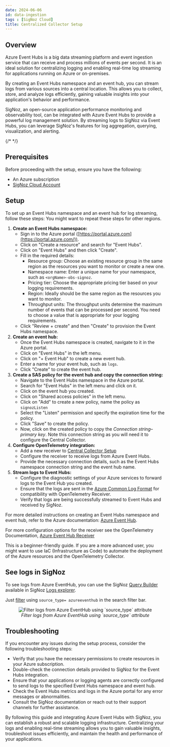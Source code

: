 ```yaml
---
date: 2024-06-06
id: data-ingestion
tags : [SigNoz Cloud]
title: Centralized Collector Setup
---
```


## Overview

Azure Event Hubs is a big data streaming platform and event ingestion service that can receive and process millions of events per second. It is an ideal solution for centralizing logging and enabling real-time log streaming for applications running on Azure or on-premises.

By creating an Event Hubs namespace and an event hub, you can stream logs from various sources into a central location. This allows you to collect, store, and analyze logs efficiently, gaining valuable insights into your application's behavior and performance.

SigNoz, an open-source application performance monitoring and observability tool, can be integrated with Azure Event Hubs to provide a powerful log management solution. By streaming logs to SigNoz via Event Hubs, you can leverage SigNoz's features for log aggregation, querying, visualization, and alerting.

{/* <!-- To learn more about the general strategy for monitoring Azure resources, see [this documentation](../strategy). --> */}

## Prerequisites

Before proceeding with the setup, ensure you have the following:

- An Azure subscription
- [SigNoz Cloud Account](https://signoz.io/teams/)

## Setup

To set up an Event Hubs namespace and an event hub for log streaming, follow these steps: 
You might want to repeat these steps for other regions. 

1. **Create an Event Hubs namespace:**
    - Sign in to the Azure portal ([https://portal.azure.com](https://portal.azure.com/)).
    - Click on "Create a resource" and search for "Event Hubs".
    - Click on "Event Hubs" and then click "Create".
    - Fill in the required details:
        - Resource group: Choose an existing resource group in the same region as the resources you want to monitor or create a new one.
        - Namespace name: Enter a unique name for your namespace, such as `<orgName>-obs-signoz`.
        - Pricing tier: Choose the appropriate pricing tier based on your logging requirements.
        - Region: Ideally should be the same region as the resources you want to monitor.
        - Throughput units: The throughput units determine the maximum number of events that can be processed per second. You need to choose a value that is appropriate for your logging requirements.
    - Click "Review + create" and then "Create" to provision the Event Hubs namespace.
2. **Create an event hub:**
    - Once the Event Hubs namespace is created, navigate to it in the Azure portal.
    - Click on "Event Hubs" in the left menu.
    - Click on "+ Event Hub" to create a new event hub.
    - Enter a name for your event hub, such as `logs`.
    - Click "Create" to create the event hub.
3. **Create a SAS policy for the event hub and copy the connection string:**
    - Navigate to the Event Hubs namespace in the Azure portal.
    - Search for "Event Hubs" in the left menu and click on it.
    - Click on the event hub you created.
    - Click on "Shared access policies" in the left menu.
    - Click on "Add" to create a new policy, name the policy as `signozListen`
    - Select the "Listen" permission and specify the expiration time for the policy.
    - Click "Save" to create the policy.
    - Now, click on the created policy to copy the *Connection string–primary key*. Note this connection string as you will need it to configure the Central Collector.
3. **Configure OpenTelemetry integration:**
    - Add a new receiver to [Central Collector Setup](../collector-setup)
    - Configure the receiver to receive logs from Azure Event Hubs.
    - Provide the necessary connection details, such as the Event Hubs namespace connection string and the event hub name.
4. **Stream logs to Event Hubs:**
    - Configure the diagnostic settings of your Azure services to forward logs to the Event Hub you created.
    - Ensure that the logs are sent in the [Azure Common Log Format](https://learn.microsoft.com/en-us/azure/azure-monitor/essentials/resource-logs-schema) for compatibility with OpenTelemetry Receiver.
    - Verify that logs are being successfully streamed to Event Hubs and received by SigNoz.

For more detailed instructions on creating an Event Hubs namespace and event hub, refer to the Azure documentation: [Azure Event Hub](https://learn.microsoft.com/en-us/azure/event-hubs/event-hubs-create).

For more configuration options for the receiver see the OpenTelemetry Documentation, [Azure Event Hub Receiver](https://github.com/open-telemetry/opentelemetry-collector-contrib/tree/main/receiver/azureeventhubreceiver)  

<Admonition>
This is a beginner-friendly guide. If you are a more advanced user, you might want to use IaC (Infrastructure as Code) to automate the deployment of the Azure resources and the OpenTelemetry Collector.
</Admonition>

## See logs in SigNoz

To see logs from Azure EventHub, you can use the SigNoz [Query Builder](https://signoz.io/docs/userguide/query-builder/#logs-and-traces-query-builder
) available in SigNoz [Logs explorer](https://signoz.io/docs/product-features/logs-explorer/).

Just [filter](https://signoz.io/docs/userguide/query-builder/#filtering) using `source_type= azureeventhub` in the search filter bar.

<figure data-zoomable align="center">
  <img
    className="box-shadowed-image"
    src="/img/docs/azure-monitoring/azure-logs-query-builder.webp"
    alt="Filter logs from Azure EventHub using `source_type` attribute"
  />
  <figcaption>
    <i>Filter logs from Azure EventHub using `source_type` attribute</i>
  </figcaption>
</figure>


## Troubleshooting

If you encounter any issues during the setup process, consider the following troubleshooting steps:

- Verify that you have the necessary permissions to create resources in your Azure subscription.
- Double-check the connection details provided to SigNoz for the Event Hubs integration.
- Ensure that your applications or logging agents are correctly configured to send logs to the specified Event Hubs namespace and event hub.
- Check the Event Hubs metrics and logs in the Azure portal for any error messages or abnormalities.
- Consult the SigNoz documentation or reach out to their support channels for further assistance.

By following this guide and integrating Azure Event Hubs with SigNoz, you can establish a robust and scalable logging infrastructure. Centralizing your logs and enabling real-time streaming allows you to gain valuable insights, troubleshoot issues efficiently, and maintain the health and performance of your applications.
